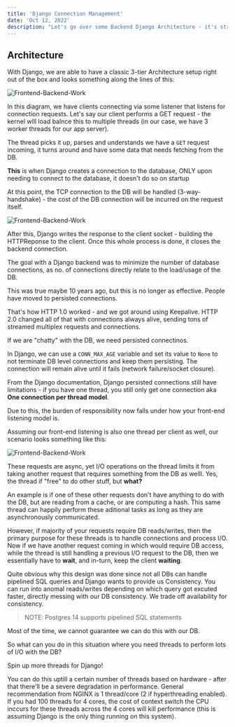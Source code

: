 ```yaml
---
title: 'Django Connection Management'
date: 'Oct 12, 2022'
description: "Let's go over some Backend Django Architecture - it's strenghts and shortcoming based on how connections are managed."
---
```



## Architecture

With Django, we are able to have a classic 3-tier Architecture setup right out of the box and looks something along the lines of this:

<Image
  alt='Frontend-Backend-Work'
  class='rounded-lg'
  src={ThreeTier}
  width='auto'
  height='auto'
/>

In this diagram, we have clients connecting via some listener that listens for connection requests. Let's
say our client performs a GET request - the kernel wlll load balnce this to multiple threads (in our
case, we have 3 worker threads for our app server).

The thread picks it up, parses and understands we have a `GET` request incoming, it turns around and have some data that needs fetching from the DB.

**This** is when Django creates a connection to the database, ONLY upon needing to connect to the database, it doesn't do so on startup

At this point, the TCP connection to the DB will be handled (3-way-handshake) - the cost of the DB connection will be incurred on the request itself.

<Image
  alt='Frontend-Backend-Work'
  class='rounded-lg'
  src={Thread}
  width='auto'
  height='auto'
/>

After this, Django writes the response to the client socket - building the HTTPReponse to the client.
Once this whole process is done, it closes the backend connection.

The goal with a Django backend was to minimize the number of database connections, as no. of connections directly relate to the load/usage of the DB.

This was true maybe 10 years ago, but this is no longer as effective. People have moved to persisted connections.

That's how HTTP 1.0 worked - and we got around using Keepalive. HTTP 2.0 changed all of that with connections always alive, sending tons of streamed multiplex requests
and connections.

If we are "chatty" with the DB, we need persisted connectinos.

In Django, we can use a `CONN_MAX_AGE` variable and set its value to `None` to not terminate DB level connections and keep them persisting.
The connection will remain alive until it fails (network failure/socket closure).

From the Django documentation, Django persisted connections still have limitations - if you have one thread, you still only get one connection aka **One connection per thread model**.

Due to this, the burden of responsibility now falls under how your front-end listening model is.

Assuming our front-end listening is also one thread per client as well, our scenario looks something like this:

<Image
  alt='Frontend-Backend-Work'
  class='rounded-lg'
  src={Waiting}
  width='auto'
  height='auto'
/>

These requests are async, yet I/O operations on the thread limits it from taking another request that requires something from the DB as welll.
Yes, the thread if "free" to do other stuff, but **what?**

An example is if one of these other requests don't have anything to do with the DB, but are reading from a cache, or are computing a hash. This same thread can happily perform these aditional tasks as long as they are asynchronously communicated.

However, if majority of your requests require DB reads/writes, then the primary purpose for these threads is to handle connections and process I/O. Now if we have another request coming in which would require DB access, while the
thread is still handling a previous I/O request to the DB, then we essentially have to **wait**, and in-turn, keep the client **waiting**.

Quite obvious why this design was done since not all DBs can handle pipelined SQL queries and Django wants to provide us Consistency. You can run into anomal reads/writes depending on which query got excuted faster, directly messing with our DB consistency.
We trade off availability for consistency.

> NOTE: Postgres 14 supports pipelined SQL statements

Most of the time, we cannot guarantee we can do this with our DB.

So what can you do in this situation where you need threads to perform lots of I/O with the DB?

Spin up more threads for Django!

You can do this uptill a certain number of threads based on hardware - after that there'll be a severe degradation in performance.
General recommendation from NGINX is 1 thread/core (2 if hyperthreading enabled). If you had 100 threads for 4 cores, the cost of context switch
the CPU inccurs for these threads across the 4 cores will kill performance (this is assuming Django is the only thing running on this system).

